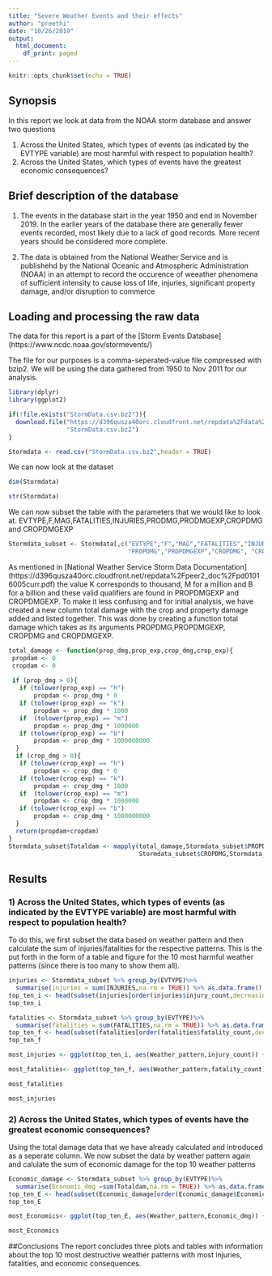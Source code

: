 ```yaml
---
title: "Severe Weather Events and their effects"
author: "preethi"
date: "10/26/2019"
output:
  html_document:
    df_print: paged
---
```


```r
knitr::opts_chunk$set(echo = TRUE)
```

## Synopsis

In this report we look at data from the NOAA storm database and answer two questions

1) Across the United States, which types of events (as indicated by the EVTYPE variable) are most harmful with respect to population health?
2) Across the United States, which types of events have the greatest economic consequences?

## Brief description of the database

1) The events in the database start in the year 1950 and end in November 2019. In the earlier years of the database there are generally fewer events recorded, most likely due to a lack of good records. More recent years should be considered more complete.

2) The data is obtained from the National Weather Service and is publishehd by the National Oceanic and Atmospheric Administration (NOAA) in an attempt to record the occurence of weeather phenomena of sufficient intensity to cause  loss of life, injuries, significant property damage, and/or disruption to commerce

## Loading and processing the raw data

The data for this report is a part of the [Storm Events Database] (https://www.ncdc.noaa.gov/stormevents/)

The file for our purposes is a comma-seperated-value file compressed with bzip2. 
We will be using the data gathered from 1950 to Nov 2011 for our analysis. 

```r
library(dplyr)
library(ggplot2)
```
```r
if(!file.exists("StormData.csv.bz2")){
  download.file("https://d396qusza40orc.cloudfront.net/repdata%2Fdata%2FStormData.csv.bz2",
                "StormData.csv.bz2")
}

Stormdata <- read.csv("StormData.csv.bz2",header = TRUE)

```

We can now look at the dataset

```r

dim(Stormdata)

str(Stormdata)
```

We can now subset the table with the parameters that we would like to look at. 
EVTYPE,F,MAG,FATALITIES,INJURIES,PRODMG,PRODMGEXP,CROPDMG and CROPDMGEXP

```r

Stormdata_subset <- Stormdata[,c("EVTYPE","F","MAG","FATALITIES","INJURIES",
                                 "PROPDMG","PROPDMGEXP","CROPDMG", "CROPDMGEXP")]

```
As mentioned in [National Weather Service Storm Data Documentation] (https://d396qusza40orc.cloudfront.net/repdata%2Fpeer2_doc%2Fpd01016005curr.pdf)
the value K corresponds to thousand, M for a million and B for a billion and these valid qualifiers are found in PROPDMGEXP and CROPDMGEXP. 
To make it less confusing and for initial analysis, we have created a new column total damage with the crop and property damage added and listed together. This was done by creating a function total damage which takes as its arguments PROPDMG,PROPDMGEXP, CROPDMG and CROPDMGEXP.

```r
total_damage <- function(prop_dmg,prop_exp,crop_dmg,crop_exp){
 propdam <- 0
 cropdam <- 0
 
 if (prop_dmg > 0){
   if (tolower(prop_exp) == "h")
       propdam <- prop_dmg * 0
   if (tolower(prop_exp) == "k")
       propdam <- prop_dmg * 1000
   if  (tolower(prop_exp) == "m")
       propdam <- prop_dmg * 1000000
   if (tolower(prop_exp) == "b")
       propdam <- prop_dmg * 1000000000
  }
  if (crop_dmg > 0){
   if (tolower(crop_exp) == "h")
       propdam <- crop_dmg * 0
   if (tolower(crop_exp) == "k")
       propdam <- crop_dmg * 1000
   if  (tolower(crop_exp) == "m")
       propdam <- crop_dmg * 1000000
   if (tolower(crop_exp) == "b")
       propdam <- crop_dmg * 1000000000
  }
  return(propdam+cropdam)
}
Stormdata_subset$Totaldam <- mapply(total_damage,Stormdata_subset$PROPDMG,Stormdata_subset$PROPDMGEXP,
                                    Stormdata_subset$CROPDMG,Stormdata_subset$CROPDMGEXP)

```

## Results

### 1) Across the United States, which types of events (as indicated by the EVTYPE variable) are most harmful with respect to population health?

To do this, we first subset the data based on weather pattern and then calculate the sum of injuries/fatalities for the respective patterns. 
This is the put forth in the form of a table and figure for the 10 most harmful weather patterns (since there is too many to show them all).

```r
injuries <- Stormdata_subset %>% group_by(EVTYPE)%>%
  summarise(injuries = sum(INJURIES,na.rm = TRUE)) %>% as.data.frame() %>% rename(Weather_pattern=EVTYPE,injury_count = injuries)
top_ten_i <- head(subset(injuries[order(injuries$injury_count,decreasing = TRUE),]),10)
top_ten_i

fatalities <- Stormdata_subset %>% group_by(EVTYPE)%>%
  summarise(fatalities = sum(FATALITIES,na.rm = TRUE)) %>% as.data.frame() %>% rename(Weather_pattern=EVTYPE,fatality_count = fatalities)
top_ten_f <- head(subset(fatalities[order(fatalities$fatality_count,decreasing=TRUE),]),10)
top_ten_f

most_injuries <- ggplot(top_ten_i, aes(Weather_pattern,injury_count)) +geom_col(aes(fill=Weather_pattern))+xlab("Weather condition")+ylab("Injury count")+ggtitle("Ten most harmful weather conditions by injury count")+theme(axis.text.x = element_text(angle = 90, hjust = 1))

most_fatalities<- ggplot(top_ten_f, aes(Weather_pattern,fatality_count)) +geom_col(aes(fill=Weather_pattern))+xlab("Weather condition")+ylab("Fatality count")+ggtitle("Ten most harmful weather conditions by fatality count")+theme(axis.text.x = element_text(angle = 90, hjust = 1))

most_fatalities

most_injuries
```

### 2) Across the United States, which types of events have the greatest economic consequences?

Using the total damage data that we have already calculated and introduced as a seperate column. We now subset the data by weather pattern again and calulate the sum of economic damage for the top 10 weather patterns

```r
Economic_damage <- Stormdata_subset %>% group_by(EVTYPE)%>%
  summarise(Economic_dmg =sum(Totaldam,na.rm = TRUE)) %>% as.data.frame() %>% rename(Weather_pattern=EVTYPE)
top_ten_E <- head(subset(Economic_damage[order(Economic_damage$Economic_dmg,decreasing = TRUE),]),10)
top_ten_E

most_Economics<- ggplot(top_ten_E, aes(Weather_pattern,Economic_dmg)) +geom_col(aes(fill=Weather_pattern))+xlab("Weather condition")+ylab("Cost of Damages")+ggtitle("Ten most harmful weather conditions with the most economic consequences")+theme(axis.text.x = element_text(angle = 90, hjust = 1))

most_Economics

```
##Conclusions
The report concludes three plots and tables with information about the top 10 most destructive weather patterns with most injuries, fatalities, and economic consequences. 

